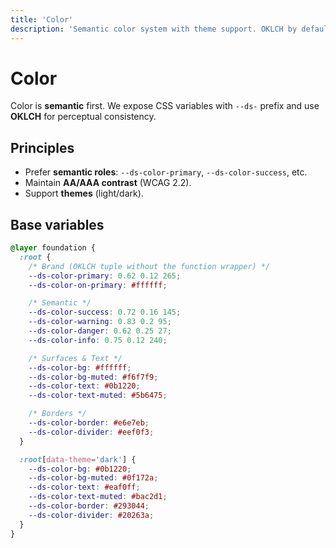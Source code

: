 ```yaml
---
title: 'Color'
description: 'Semantic color system with theme support. OKLCH by default.'
---
```


# Color

Color is **semantic** first. We expose CSS variables with `--ds-` prefix and use **OKLCH** for perceptual consistency.

## Principles

- Prefer **semantic roles**: `--ds-color-primary`, `--ds-color-success`, etc.
- Maintain **AA/AAA contrast** (WCAG 2.2).
- Support **themes** (light/dark).

## Base variables

```css
@layer foundation {
  :root {
    /* Brand (OKLCH tuple without the function wrapper) */
    --ds-color-primary: 0.62 0.12 265;
    --ds-color-on-primary: #ffffff;

    /* Semantic */
    --ds-color-success: 0.72 0.16 145;
    --ds-color-warning: 0.83 0.2 95;
    --ds-color-danger: 0.62 0.25 27;
    --ds-color-info: 0.75 0.12 240;

    /* Surfaces & Text */
    --ds-color-bg: #ffffff;
    --ds-color-bg-muted: #f6f7f9;
    --ds-color-text: #0b1220;
    --ds-color-text-muted: #5b6475;

    /* Borders */
    --ds-color-border: #e6e7eb;
    --ds-color-divider: #eef0f3;
  }

  :root[data-theme='dark'] {
    --ds-color-bg: #0b1220;
    --ds-color-bg-muted: #0f172a;
    --ds-color-text: #eaf0ff;
    --ds-color-text-muted: #bac2d1;
    --ds-color-border: #293044;
    --ds-color-divider: #20263a;
  }
}
```
